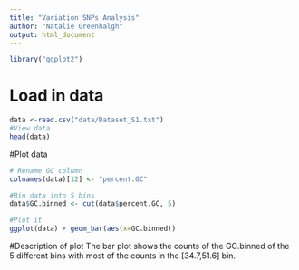 ```yaml
---
title: "Variation SNPs Analysis"
author: "Natalie Greenhalgh"
output: html_document
---
```


```r
library("ggplot2")
```



# Load in data
```r
data <-read.csv("data/Dataset_S1.txt")
#View data
head(data)
```


#Plot data
```r
# Rename GC column
colnames(data)[12] <- "percent.GC"

#Bin data into 5 bins
data$GC.binned <- cut(data$percent.GC, 5)

#Plot it
ggplot(data) + geom_bar(aes(x=GC.binned))
```


#Description of plot
The bar plot shows the counts of the GC.binned of the 5 different bins with most of the counts in the [34.7,51.6] bin.

